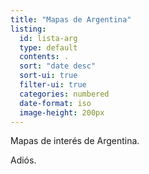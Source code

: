 ```yaml
---
title: "Mapas de Argentina"
listing:
  id: lista-arg
  type: default
  contents: .
  sort: "date desc"
  sort-ui: true
  filter-ui: true
  categories: numbered
  date-format: iso
  image-height: 200px
---
```


Mapas de interés de Argentina.

::: {#lista-arg}
:::

Adiós.
